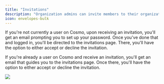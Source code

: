 ---
title: "Invitations"
description: "Organization admins can invite members to their organizations. Once you have been invited, all your invitations can be viewed on the invitations page on Cosmo."
icon: envelopes-bulk
---



If you're not currently a user on Cosmo, upon receiving an invitation, you'll get an email prompting you to set up your password. Once you've done that and logged in, you'll be directed to the invitations page. There, you'll have the option to either accept or decline the invitation.

If you're already a user on Cosmo and receive an invitation, you'll get an email that guides you to the invitations page. Once there, you'll have the option to either accept or decline the invitation.

<Frame>
  <img src="/images/studio/image-53.png" />
</Frame>

